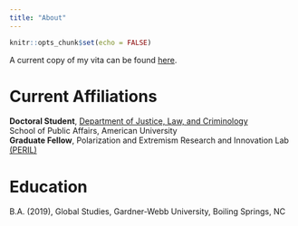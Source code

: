 ```yaml
---
title: "About"
---
```


```r
knitr::opts_chunk$set(echo = FALSE)
```

A current copy of my vita can be found [here](CV_mostrecent.pdf).  

# Current Affiliations
**Doctoral Student**, [Department of Justice, Law, and Criminology](https://www.american.edu/spa/jlc/)  
School of Public Affairs, American University  
**Graduate Fellow**, Polarization and Extremism Research and Innovation Lab [(PERIL)](https://www.american.edu/centers/university-excellence/peril.cfm)  

# Education
B.A. (2019), Global Studies, Gardner-Webb University, Boiling Springs, NC
